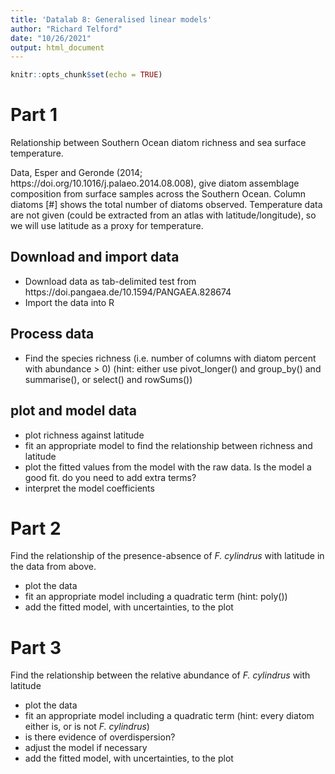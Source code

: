 ```yaml
---
title: 'Datalab 8: Generalised linear models'
author: "Richard Telford"
date: "10/26/2021"
output: html_document
---
```


```r
knitr::opts_chunk$set(echo = TRUE)
```

# Part 1

Relationship between Southern Ocean diatom richness and sea surface temperature.

Data, Esper and Geronde (2014; https://doi.org/10.1016/j.palaeo.2014.08.008), give diatom assemblage composition from surface samples across the Southern Ocean. 
Column diatoms [#] shows the total number of diatoms observed.
Temperature data are not given (could be extracted from an atlas with latitude/longitude), so we will use latitude as a proxy for temperature.

## Download and import data

- Download data as tab-delimited test from https://doi.pangaea.de/10.1594/PANGAEA.828674
- Import the data into R

## Process data
- Find the species richness (i.e. number of columns with diatom percent with abundance > 0) (hint: either use pivot_longer() and group_by() and summarise(), or select() and rowSums())

## plot and model data

- plot richness against latitude
- fit an appropriate model to find the relationship between richness and latitude
- plot the fitted values from the model with the raw data. Is the model a good fit. do you need to add extra terms?
- interpret the model coefficients

# Part 2

Find the relationship of the presence-absence of _F. cylindrus_  with latitude in the data from above.

- plot the data
- fit an appropriate model including a quadratic term (hint: poly())
- add the fitted model, with uncertainties, to the plot

# Part 3

Find the relationship between the relative abundance of  _F. cylindrus_  with latitude

- plot the data
- fit an appropriate model including a quadratic term (hint: every diatom either is, or is not _F. cylindrus_)
- is there evidence of overdispersion?
- adjust the model if necessary
- add the fitted model, with uncertainties, to the plot
